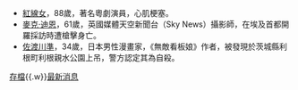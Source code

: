* [[紅線女|紅線女]]，88歲，著名粵劇演員，心肌梗塞。
* [[麥克·迪恩|麥克·迪恩]]，61歲，英國媒體天空新聞台（Sky News）攝影師，在埃及首都開羅採訪時遭槍擊身亡。
* [[佐渡川準|佐渡川準]]，34歲，日本男性漫畫家，《無敵看板娘》作者，被發現於茨城縣利根町利根親水公園上吊，警方認定其為自殺。

<p style="float:left; font-size:91%; font-weight:bold;"><!--
-->[[:Category:歷年逝世人物列表|存檔]]{{.w}}[[Portal:訃聞|最新消息]]</p>